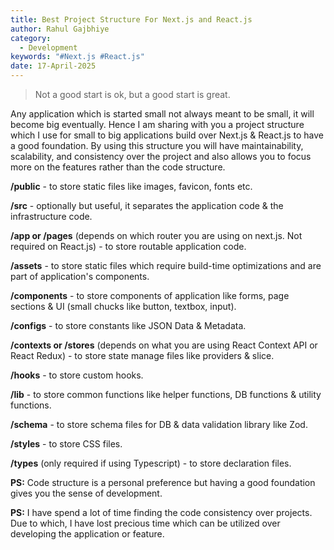 ```yaml
---
title: Best Project Structure For Next.js and React.js
author: Rahul Gajbhiye
category:
  - Development
keywords: "#Next.js #React.js"
date: 17-April-2025
---
```


> Not a good start is ok, but a good start is great.

Any application which is started small not always meant to be small, it will become big eventually. Hence I am sharing with you a project structure which I use for small to big applications build over Next.js & React.js to have a good foundation. By using this structure you will have maintainability, scalability, and consistency over the project and also allows you to focus more on the features rather than the code structure.

**/public** - to store static files like images, favicon, fonts etc.

**/src** - optionally but useful, it separates the application code & the infrastructure code.

**/app or /pages** (depends on which router you are using on next.js. Not required on React.js) - to store routable application code.

**/assets** - to store static files which require build-time optimizations and are part of application's components.

**/components** - to store components of application like forms, page sections & UI (small chucks like button, textbox, input).

**/configs** - to store constants like JSON Data & Metadata.

**/contexts or /stores** (depends on what you are using React Context API or React Redux) - to store state manage files like providers & slice.

**/hooks** - to store custom hooks.

**/lib** - to store common functions like helper functions, DB functions & utility functions.

**/schema** - to store schema files for DB & data validation library like Zod.

**/styles** - to store CSS files.

**/types** (only required if using Typescript) - to store declaration files.

**PS:** Code structure is a personal preference but having a good foundation gives you the sense of development.

**PS:** I have spend a lot of time finding the code consistency over projects. Due to which, I have lost precious time which can be utilized over developing the application or feature.
